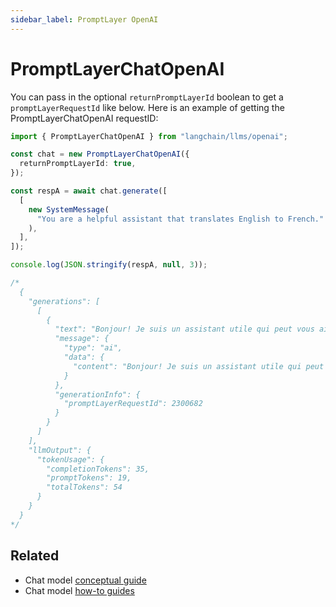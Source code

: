 ```yaml
---
sidebar_label: PromptLayer OpenAI
---
```


# PromptLayerChatOpenAI

You can pass in the optional `returnPromptLayerId` boolean to get a `promptLayerRequestId` like below. Here is an example of getting the PromptLayerChatOpenAI requestID:

```typescript
import { PromptLayerChatOpenAI } from "langchain/llms/openai";

const chat = new PromptLayerChatOpenAI({
  returnPromptLayerId: true,
});

const respA = await chat.generate([
  [
    new SystemMessage(
      "You are a helpful assistant that translates English to French."
    ),
  ],
]);

console.log(JSON.stringify(respA, null, 3));

/*
  {
    "generations": [
      [
        {
          "text": "Bonjour! Je suis un assistant utile qui peut vous aider à traduire de l'anglais vers le français. Que puis-je faire pour vous aujourd'hui?",
          "message": {
            "type": "ai",
            "data": {
              "content": "Bonjour! Je suis un assistant utile qui peut vous aider à traduire de l'anglais vers le français. Que puis-je faire pour vous aujourd'hui?"
            }
          },
          "generationInfo": {
            "promptLayerRequestId": 2300682
          }
        }
      ]
    ],
    "llmOutput": {
      "tokenUsage": {
        "completionTokens": 35,
        "promptTokens": 19,
        "totalTokens": 54
      }
    }
  }
*/
```


## Related

- Chat model [conceptual guide](/docs/concepts/#chat-models)
- Chat model [how-to guides](/docs/how_to/#chat-models)
